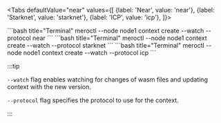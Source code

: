 
<Tabs
    defaultValue="near"
    values={[
        {label: 'Near', value: 'near'},
        {label: 'Starknet', value: 'starknet'},
        {label: 'ICP', value: 'icp'},
    ]}>

<TabItem value="near">
```bash title="Terminal"
meroctl --node node1 context create --watch <application_path> --protocol near
```
</TabItem>

<TabItem value="starknet">
```bash title="Terminal"
meroctl --node node1 context create --watch <application_path> --protocol starknet
```
</TabItem>

<TabItem value="icp">
```bash title="Terminal"
meroctl --node node1 context create --watch <application_path> --protocol icp
```
</TabItem>

</Tabs>

:::tip

`--watch` flag enables watching for changes of wasm files and updating context
with the new version.

`--protocol` flag specifies the protocol to use for the context.

:::
